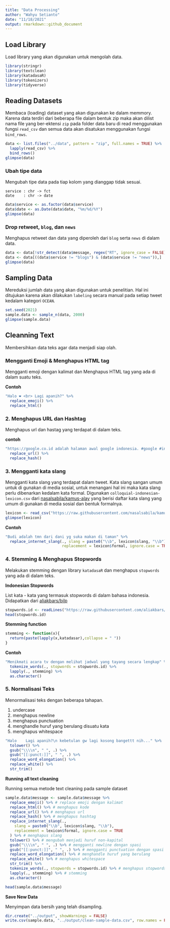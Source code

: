 ```yaml
---
title: "Data Processing"
author: "Wahyu Setianto"
date: "11/18/2021"
output: rmarkdown::github_document
---
```


## Load Library

Load library yang akan digunakan untuk mengolah data.

```r
library(stringr)
library(textclean)
library(katadasaR)
library(tokenizers)
library(tidyverse)
```

## Reading Datasets

Membaca (loading) dataset yang akan digunakan ke dalam memmory. Karena data terdiri dari beberapa file dalam bentuk zip maka akan dilist nama file yang ber-ektensi `zip` pada folder data baru di read menggunakan fungsi `read_csv` dan semua data akan disatukan menggunakan fungsi `bind_rows`.

```r
data <- list.files("../data", pattern = "zip", full.names = TRUE) %>%
  lapply(read_csv) %>%
  bind_rows()
glimpse(data)
```

### Ubah tipe data

Mengubah tipe data pada tiap kolom yang dianggap tidak sesuai.

```
service : chr -> fct
date    : chr -> date 
```

```r
data$service <- as.factor(data$service)
data$date <- as.Date(data$date, "%m/%d/%Y")
glimpse(data)
```

### Drop retweet, `blog`, dan `news`

Menghapus retweet dan data yang diperoleh dari `blog` serta `news` di dalam data.

```r
data <- data[!str_detect(data$message, regex("RT", ignore_case = FALSE)),]
data <- data[((data$service != "blogs") & (data$service != "news")),]
glimpse(data)
```

## Sampling Data

Mereduksi jumlah data yang akan digunakan untuk penelitian. Hal ini ditujukan karena akan dilakukan `labeling` secara manual pada setiap tweet kedalam kategori `OCEAN`.

```r
set.seed(2021)
sample.data <- sample_n(data, 2000)
glimpse(sample.data)
```

## Cleanning Text

Membersihkan data teks agar data menjadi siap olah.

### Mengganti Emoji & Menghapus HTML tag

Mengganti emoji dengan kalimat dan Menghapus HTML tag yang ada di dalam suatu teks. 

**Contoh**

```r
"Halo ❤️ <br> Lagi apanih?" %>%
  replace_emoji() %>%
  replace_html()
```

### 2. Menghapus URL dan Hashtag

Menghapus url dan hastag yang terdapat di dalam teks.

**contoh**

```r
"https://google.co.id adalah halaman awal google indonesia. #google #info" %>%
  replace_url() %>%
  replace_hash()
```

### 3. Mengganti kata slang

Mengganti kata slang yang terdapat dalam tweet. Kata slang sangan umum untuk di gunakan di media sosial, untuk menangani hal ini maka kata slang perlu dibenarkan kedalam kata formal. Digunakan `colloquial-indonesian-lexicon.csv` dari [nasalsabila/kamus-alay](https://github.com/nasalsabila/kamus-alay) yang berisi daftar kata slang yang umum di gunakan di media sosial dan bentuk formalnya.

```r
lexicon <- read_csv("https://raw.githubusercontent.com/nasalsabila/kamus-alay/master/colloquial-indonesian-lexicon.csv")
glimpse(lexicon)
```

**Contoh**

```r
"Budi adalah tmn dari dani yg suka makan di taman" %>%
  replace_internet_slang(., slang = paste0("\\b", lexicon$slang, "\\b"),
                         replacement = lexicon$formal, ignore.case = TRUE)
```

### 4. Stemming & Menghapus Stopwords

Melakukan stemming dengan library `katadasaR` dan menghapus `stopwords` yang ada di dalam teks.

**Indonesian Stopwords**

List kata - kata yang termasuk stopwords di dalam bahasa indonesia. Didapatkan dari [aliakbars/bilp](https://github.com/aliakbars/bilp)

```r
stopwords.id <- readLines("https://raw.githubusercontent.com/aliakbars/bilp/master/stoplist")
head(stopwords.id)
```

**Stemming function**

```r
stemming <- function(x){
  return(paste(lapply(x,katadasar),collapse = " "))
}
```

**Contoh**

```r
"Menikmati acara tv dengan melihat jadwal yang tayang secara lengkap" %>%
  tokenize_words(., stopwords = stopwords.id) %>%
  lapply(., stemming) %>%
  as.character()
```

### 5. Normalisasi Teks

Menormalisasi teks dengan beberapa tahapan.

1. undercase
2. menghapus newline
3. menghapus punctuation
4. menghandle huruf yang berulang disuatu kata
5. menghapus whitespace

```r
"Halo    Lagi apanih?\n kebetulan gw lagi kosong bangettt nih..." %>%
  tolower() %>%
  gsub("\\\\n", " ", .) %>% 
  gsub("[[:punct:]]", " ", .) %>% 
  replace_word_elongation() %>%
  replace_white() %>%
  str_trim()
```

**Running all text cleaning**

Running semua metode text cleaning pada sample dataset

```r
sample.data$message <- sample.data$message %>%
  replace_emoji() %>% # replace emoji dengan kalimat
  replace_html() %>% # menghapus kode
  replace_url() %>% # menghapus url
  replace_hash() %>% # menghapus hashtag
  replace_internet_slang(.,
    slang = paste0("\\b", lexicon$slang, "\\b"),
    replacement = lexicon$formal, ignore.case = TRUE
  ) %>% # menghapus slang
  tolower() %>% # mengubah menjadi huruf non-kapital
  gsub("\\\\n", " ", .) %>% # mengganti newline dengan spasi
  gsub("[[:punct:]]", " ", .) %>% # mengganti punctuation dengan spasi
  replace_word_elongation() %>% # menghandle huruf yang berulang
  replace_white() %>% # menghapus whitespace
  str_trim() %>%
  tokenize_words(., stopwords = stopwords.id) %>% # menghapus stopwords
  lapply(., stemming) %>% # stemming
  as.character()

head(sample.data$message)
```

**Save New Data**

Menyimpan data bersih yang telah disampling.

```r
dir.create("../output", showWarnings = FALSE)
write.csv(sample.data, "../output/clean-sample-data.csv", row.names = FALSE)
```
